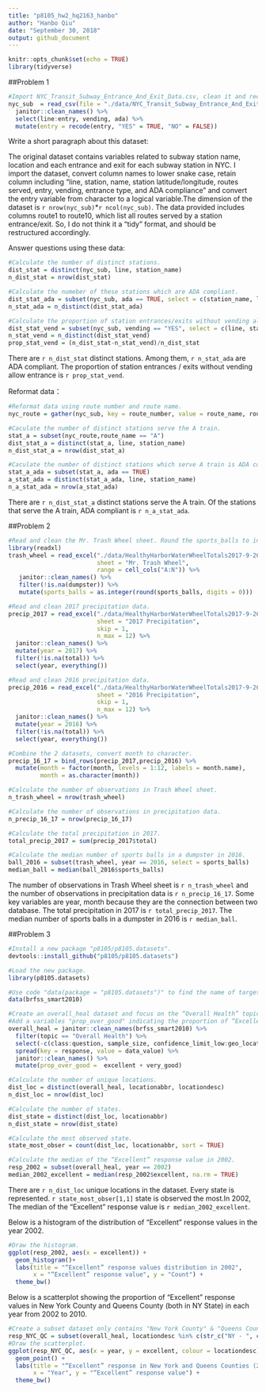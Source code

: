 ```yaml
---
title: "p8105_hw2_hq2163_hanbo"
author: "Hanbo Qiu"
date: "September 30, 2018"
output: github_document
---
```


```r
knitr::opts_chunk$set(echo = TRUE)
library(tidyverse)
```

##Problem 1

```r
#Import NYC_Transit_Subway_Entrance_And_Exit_Data.csv, clean it and recode entry.
nyc_sub  = read_csv(file = "./data/NYC_Transit_Subway_Entrance_And_Exit_Data.csv") %>% 
  janitor::clean_names() %>% 
  select(line:entry, vending, ada) %>% 
  mutate(entry = recode(entry, "YES" = TRUE, "NO" = FALSE))
```

Write a short paragraph about this dataset:

The original dataset contains variables related to subway station name, location and each entrance and exit for each subway station in NYC. I import the dataset, convert  column names to lower snake case, retain column including "line, station, name, station latitude/longitude, routes served, entry, vending, entrance type, and ADA compliance" and convert the entry variable from character to a logical variable.The dimension of the dataset is `r nrow(nyc_sub)`*`r ncol(nyc_sub)`. The data provided includes columns route1 to route10, which list all routes served by a station entrance/exit. So, I do not think it a "tidy" format, and should be restructured accordingly.

Answer questions using these data:

```r
#Calculate the number of distinct stations. 
dist_stat = distinct(nyc_sub, line, station_name)
n_dist_stat = nrow(dist_stat)

#Calculate the numeber of these stations which are ADA compliant.
dist_stat_ada = subset(nyc_sub, ada == TRUE, select = c(station_name, line))
n_stat_ada = n_distinct(dist_stat_ada)

#Calculate the proportion of station entrances/exits without vending allow entrance.
dist_stat_vend = subset(nyc_sub, vending == "YES", select = c(line, station_name))
n_stat_vend = n_distinct(dist_stat_vend)
prop_stat_vend = (n_dist_stat-n_stat_vend)/n_dist_stat
```

There are `r n_dist_stat` distinct stations. Among them, `r n_stat_ada` are ADA compliant. The proportion of station entrances / exits without vending allow entrance is `r prop_stat_vend`.

Reformat data：

```r
#Reformat data using route number and route name.
nyc_route = gather(nyc_sub, key = route_number, value = route_name, route1: route11)

#Caculate the number of distinct stations serve the A train.
stat_a = subset(nyc_route,route_name == "A")
dist_stat_a = distinct(stat_a, line, station_name)
n_dist_stat_a = nrow(dist_stat_a)

#Caculate the number of distinct stations which serve A train is ADA compliant.
stat_a_ada = subset(stat_a, ada == TRUE)
a_stat_ada = distinct(stat_a_ada, line, station_name)
n_a_stat_ada = nrow(a_stat_ada)
```

There are `r n_dist_stat_a` distinct stations serve the A train. Of the stations that serve the A train, ADA compliant is `r n_a_stat_ada`.


##Problem 2

```r
#Read and clean the Mr. Trash Wheel sheet. Round the sports_balls to integer.
library(readxl)
trash_wheel = read_excel("./data/HealthyHarborWaterWheelTotals2017-9-26.xlsx", 
                         sheet = "Mr. Trash Wheel", 
                         range = cell_cols("A:N")) %>% 
   janitor::clean_names() %>% 
   filter(!is.na(dumpster)) %>% 
   mutate(sports_balls = as.integer(round(sports_balls, digits = 0)))
```

```r
#Read and clean 2017 precipitation data.
precip_2017 = read_excel("./data/HealthyHarborWaterWheelTotals2017-9-26.xlsx",
                         sheet = "2017 Precipitation",
                         skip = 1,
                         n_max = 12) %>% 
  janitor::clean_names() %>%
  mutate(year = 2017) %>%
  filter(!is.na(total)) %>% 
  select(year, everything()) 

#Read and clean 2016 precipitation data.
precip_2016 = read_excel("./data/HealthyHarborWaterWheelTotals2017-9-26.xlsx",
                         sheet = "2016 Precipitation",
                         skip = 1,
                         n_max = 12) %>% 
  janitor::clean_names() %>%
  mutate(year = 2016) %>%
  filter(!is.na(total)) %>% 
  select(year, everything()) 

#Combine the 2 datasets, convert month to character.
precip_16_17 = bind_rows(precip_2017,precip_2016) %>% 
  mutate(month = factor(month, levels = 1:12, labels = month.name),
         month = as.character(month))

#Calculate the number of observations in Trash Wheel sheet.
n_trash_wheel = nrow(trash_wheel)

#Calculate the number of observations in precipitation data. 
n_precip_16_17 = nrow(precip_16_17)

#Calculate the total precipitation in 2017.
total_precip_2017 = sum(precip_2017$total)

#Calculate the median number of sports balls in a dumpster in 2016.
ball_2016 = subset(trash_wheel, year == 2016, select = sports_balls)
median_ball = median(ball_2016$sports_balls)
```

The number of observations in Trash Wheel sheet is `r n_trash_wheel` and the number of observations in precipitation data is `r n_precip_16_17`. Some key variables are year, month because they are the connection between two database. The total precipitation in 2017 is `r total_precip_2017`. The median number of sports balls in a dumpster in 2016 is `r median_ball`.


##Problem 3

```r
#Install a new package "p8105/p8105.datasets".
devtools::install_github("p8105/p8105.datasets")

#Load the new package. 
library(p8105.datasets)
```

```r
#Use code "data(package = "p8105.datasets")" to find the name of target dataset and load it.
data(brfss_smart2010)

#Create an overall_heal dataset and focus on the “Overall Health” topic and tidy the dataset. 
#Add a variables "prop_over_good" indicating the proportion of “Excellent” or “Very Good”.
overall_heal = janitor::clean_names(brfss_smart2010) %>% 
  filter(topic == "Overall Health") %>% 
  select(-c(class:question, sample_size, confidence_limit_low:geo_location)) %>% 
  spread(key = response, value = data_value) %>%
  janitor::clean_names() %>% 
  mutate(prop_over_good =  excellent + very_good)
```

```r
#Calculate the number of unique locations.
dist_loc = distinct(overall_heal, locationabbr, locationdesc)
n_dist_loc = nrow(dist_loc)

#Calculate the number of states.
dist_state = distinct(dist_loc, locationabbr)
n_dist_state = nrow(dist_state)

#Calculate the most observed state. 
state_most_obser = count(dist_loc, locationabbr, sort = TRUE)

#Calculate the median of the “Excellent” response value in 2002.
resp_2002 = subset(overall_heal, year == 2002) 
median_2002_excellent = median(resp_2002$excellent, na.rm = TRUE)
```

There are `r n_dist_loc` unique locations in the dataset. Every state is represented. `r state_most_obser[1,1]`  state is observed the most.In 2002, The median of the “Excellent” response value is `r median_2002_excellent`.

Below is a histogram of the distribution of “Excellent” response values in the year 2002.
```r
#Draw the histogram.
ggplot(resp_2002, aes(x = excellent)) + 
  geom_histogram()+
  labs(title = "“Excellent” response values distribution in 2002",
       x = "“Excellent” response value", y = "Count") +
  theme_bw()
```

Below is a scatterplot showing the proportion of “Excellent” response values in New York County and Queens County (both in NY State) in each year from 2002 to 2010.

```r
#Create a subset dataset only contains "New York County" & "Queens County".
resp_NYC_QC = subset(overall_heal, locationdesc %in% c(str_c("NY - ", c("New York County", "Queens County"))))
#Draw the scatterplot.
ggplot(resp_NYC_QC, aes(x = year, y = excellent, colour = locationdesc)) + 
  geom_point() +
  labs(title = "“Excellent” response in New York and Queens Counties (2002-2010)", 
       x = "Year", y = "“Excellent” response value") +
  theme_bw()
```